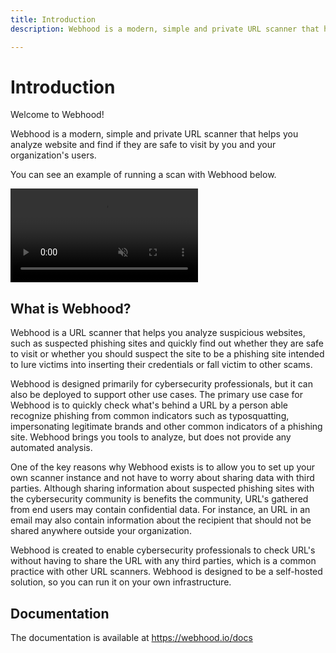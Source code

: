 ```yaml
---
title: Introduction
description: Webhood is a modern, simple and private URL scanner that helps you analyze website and find if they are safe to visit by you and your organization's users.

---
```


# Introduction

Welcome to Webhood!

Webhood is a modern, simple and private URL scanner that helps you analyze website and find if they are safe to visit by you and your organization's users.

You can see an example of running a scan with Webhood below.

<video autoPlay="autoplay" loop muted playsInline>
  <source src="/scansite-example-scan.mp4" type="video/mp4" />
</video>

## What is Webhood?

Webhood is a URL scanner that helps you analyze suspicious websites, such as suspected phishing sites and quickly find out whether they are safe to visit or whether you should suspect the site to be a phishing site intended to lure victims into inserting their credentials or fall victim to other scams.

Webhood is designed primarily for cybersecurity professionals, but it can also be deployed to support other use cases. The primary use case for Webhood is to quickly check what's behind a URL by a person able recognize phishing from common indicators such as typosquatting, impersonating legitimate brands and other common indicators of a phishing site. Webhood brings you tools to analyze, but does not provide any automated analysis.

One of the key reasons why Webhood exists is to allow you to set up your own scanner instance and not have to worry about sharing data with third parties. Although sharing information about suspected phishing sites with the cybersecurity community is benefits the community, URL's gathered from end users may contain confidential data. For instance, an URL in an email may also contain information about the recipient that should not be shared anywhere outside your organization.

Webhood is created to enable cybersecurity professionals to check URL's without having to share the URL with any third parties, which is a common practice with other URL scanners. Webhood is designed to be a self-hosted solution, so you can run it on your own infrastructure.

## Documentation

The documentation is available at https://webhood.io/docs
